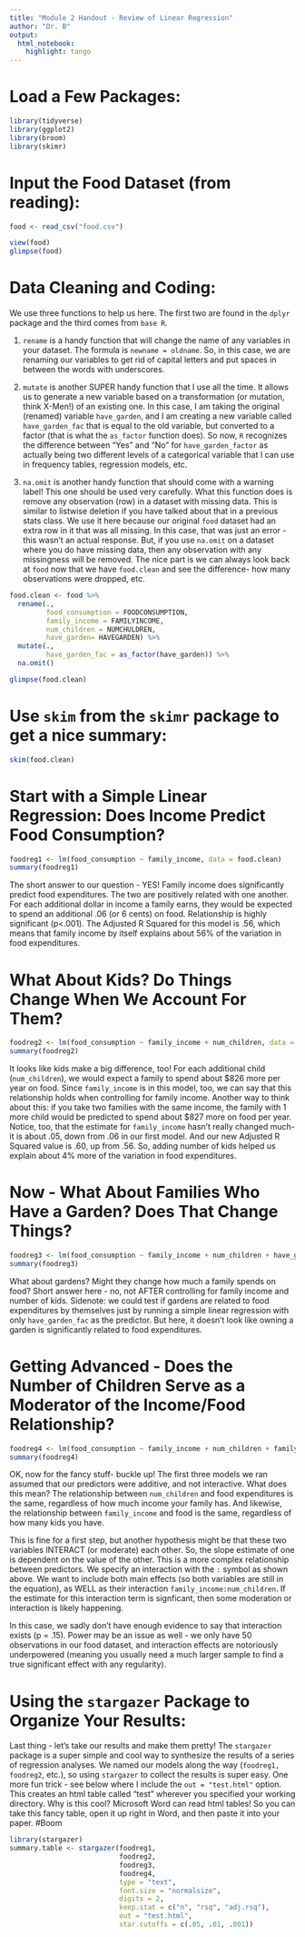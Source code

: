 ```yaml
---
title: "Module 2 Handout - Review of Linear Regression"
author: "Dr. B"
output: 
  html_notebook:
    highlight: tango
---
```


# Load a Few Packages:
```r
library(tidyverse)
library(ggplot2)
library(broom)
library(skimr)
```

# Input the Food Dataset (from reading):
```r
food <- read_csv("food.csv")

view(food)
glimpse(food)
```

# Data Cleaning and Coding:
We use three functions to help us here. The first two are found in the `dplyr` package and the third comes from `base R`.  
\newline

1. `rename` is a handy function that will change the name of any variables in your dataset. The formula is `newname = oldname`. So, in this case, we are renaming our variables to get rid of capital letters and put spaces in between the words with underscores. 
\newline

2. `mutate` is another SUPER handy function that I use all the time. It allows us to generate a new variable based on a transformation (or mutation, think X-Men!) of an existing one. In this case, I am taking the original (renamed) variable `have_garden`, and I am creating a new variable called `have_garden_fac` that is equal to the old variable, but converted to a factor (that is what the `as_factor` function does). So now, `R` recognizes the difference between "Yes" and "No" for `have_garden_factor` as actually being two different levels of a categorical variable that I can use in frequency tables, regression models, etc.  
\newline

3. `na.omit` is another handy function that should come with a warning label!  This one should be used very carefully. What this function does is remove any observation (row) in a dataset with missing data. This is similar to listwise deletion if you have talked about that in a previous stats class. We use it here because our original `food` dataset had an extra row in it that was all missing. In this case, that was just an error - this wasn't an actual response. But, if you use `na.omit` on a dataset where you do have missing data, then any observation with any missingness will be removed. The nice part is we can always look back at `food` now that we have `food.clean` and see the difference- how many observations were dropped, etc. 

```r

food.clean <- food %>%
  rename(.,
         food_consumption = FOODCONSUMPTION,
         family_income = FAMILYINCOME,
         num_children = NUMCHULDREN,
         have_garden= HAVEGARDEN) %>%
  mutate(.,
         have_garden_fac = as_factor(have_garden)) %>%
  na.omit()

glimpse(food.clean)
```

# Use `skim` from the `skimr` package to get a nice summary:
```r
skim(food.clean)
```

# Start with a Simple Linear Regression: Does Income Predict Food Consumption?
```r
foodreg1 <- lm(food_consumption ~ family_income, data = food.clean)
summary(foodreg1)
```

\newline
The short answer to our question - YES! Family income does significantly predict food expenditures. The two are positively related with one another. For each additional dollar in income a family earns, they would be expected to spend an additional .06 (or 6 cents) on food. Relationship is highly significant (p<.001). The Adjusted R Squared for this model is .56, which means that family income by itself explains about 56% of the variation in food expenditures.
\newline

# What About Kids? Do Things Change When We Account For Them?
```r
foodreg2 <- lm(food_consumption ~ family_income + num_children, data = food.clean)
summary(foodreg2)
```

\newline
It looks like kids make a big difference, too! For each additional child (`num_children`), we would expect a family to spend about \$826 more per year on food. Since `family_income` is in this model, too, we can say that this relationship holds when controlling for family income. Another way to think about this: if you take two families with the same income, the family with 1 more child would be predicted to spend about \$827 more on food per year. 
\newline
Notice, too, that the estimate for `family_income` hasn't really changed much- it is about .05, down from .06 in our first model. And our new Adjusted R Squared value is .60, up from .56. So, adding number of kids helped us explain about 4% more of the variation in food expenditures. 
\newline

# Now - What About Families Who Have a Garden? Does That Change Things?
```r
foodreg3 <- lm(food_consumption ~ family_income + num_children + have_garden_fac, data = food.clean)
summary(foodreg3)
```

\newline
What about gardens? Might they change how much a family spends on food? Short answer here - no, not AFTER controlling for family income and number of kids. Sidenote: we could test if gardens are related to food expenditures by themselves just by running a simple linear regression with only `have_garden_fac` as the predictor. But here, it doesn't look like owning a garden is significantly related to food expenditures. 
\newline

# Getting Advanced - Does the Number of Children Serve as a Moderator of the Income/Food Relationship?
```r
foodreg4 <- lm(food_consumption ~ family_income + num_children + family_income:num_children, data = food.clean)
summary(foodreg4)
```

\newline
OK, now for the fancy stuff- buckle up! The first three models we ran assumed that our predictors were additive, and not interactive. What does this mean? The relationship between `num_children` and food expenditures is the same, regardless of how much income your family has. And likewise, the relationship between `family_income` and food is the same, regardless of how many kids you have. 

\newline
This is fine for a first step, but another hypothesis might be that these two variables INTERACT (or moderate) each other. So, the slope estimate of one is dependent on the value of the other. This is a more complex relationship between predictors. We specify an interaction with the `:` symbol as shown above. We want to include both main effects (so both variables are still in the equation), as WELL as their interaction `family_income:num_children`. If the estimate for this interaction term is signficant, then some moderation or interaction is likely happening. 

\newline
In this case, we sadly don't have enough evidence to say that interaction exists (p = .15). Power may be an issue as well - we only have 50 observations in our food dataset, and interaction effects are notoriously underpowered (meaning you usually need a much larger sample to find a true significant effect with any regularity). 

\newline

# Using the `stargazer` Package to Organize Your Results:
\newline
Last thing - let's take our results and make them pretty! The `stargazer` package is a super simple and cool way to synthesize the results of a series of regression analyses. We named our models along the way (`foodreg1, foodreg2`, etc.), so using `stargazer` to collect the results is super easy. 
\newline
One more fun trick - see below where I include the `out = "test.html"` option. This creates an html table called "test" wherever you specified your working directory. Why is this cool? Microsoft Word can read html tables! So you can take this fancy table, open it up right in Word, and then paste it into your paper. #Boom
\newline

```r
library(stargazer)
summary.table <- stargazer(foodreg1,
                           foodreg2,
                           foodreg3,
                           foodreg4,
                           type = "text",
                           font.size = "normalsize",
                           digits = 2,
                           keep.stat = c("n", "rsq", "adj.rsq"),
                           out = "test.html",
                           star.cutoffs = c(.05, .01, .001))
```